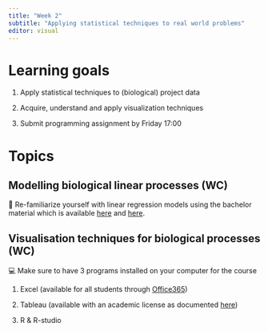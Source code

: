 ```yaml
---
title: "Week 2"
subtitle: "Applying statistical techniques to real world problems"
editor: visual
---
```


# Learning goals

1.  Apply statistical techniques to (biological) project data

2.  Acquire, understand and apply visualization techniques

3.  Submit programming assignment by Friday 17:00

# Topics

## Modelling biological linear processes (WC)

📖 Re-familiarize yourself with linear regression models using the bachelor material which is available [here](weeks/week2/Statistiek_epidemiologie_en_economie.pdf) and [here](weeks/week2/Werkcolleges en Zelfstudies Blok EE 2022.pdf).

## Visualisation techniques for biological processes (WC)

💻 Make sure to have 3 programs installed on your computer for the course

1.  Excel (available for all students through [Office365](https://portal.office.com))

2.  Tableau (available with an academic license as documented [here](https://bovi-analytics.com/tutorials/tableau.html))

3.  R & R-studio
